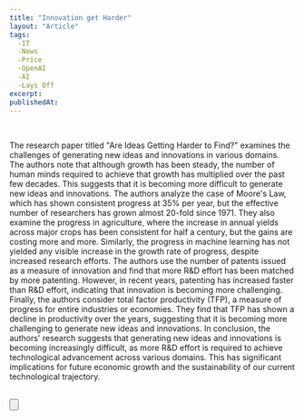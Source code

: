 ```yaml
---
title: "Innovation get Harder"
layout: "Article"
tags: 
  -IT
  -News
  -Price
  -OpenAI
  -AI
  -Lays Off
excerpt:
publishedAt:
---
```


<br />

The research paper titled "Are Ideas Getting Harder to Find?" examines the challenges of generating new ideas and innovations in various domains. 
The authors note that although growth has been steady, the number of human minds required to achieve that growth has multiplied over the past few decades. 
This suggests that it is becoming more difficult to generate new ideas and innovations.
The authors analyze the case of Moore's Law, which has shown consistent progress at 35% per year, but the effective number of researchers has grown almost 20-fold since 1971. 
They also examine the progress in agriculture, where the increase in annual yields across major crops has been consistent for half a century, but the gains are costing more and more. 
Similarly, the progress in machine learning has not yielded any visible increase in the growth rate of progress, despite increased research efforts.
The authors use the number of patents issued as a measure of innovation and find that more R&D effort has been matched by more patenting. 
However, in recent years, patenting has increased faster than R&D effort, indicating that innovation is becoming more challenging.
Finally, the authors consider total factor productivity (TFP), a measure of progress for entire industries or economies. 
They find that TFP has shown a decline in productivity over the years, suggesting that it is becoming more challenging to generate new ideas and innovations.
In conclusion, the authors' research suggests that generating new ideas and innovations is becoming increasingly difficult, as more R&D effort is required to achieve technological advancement across various domains. 
This has significant implications for future economic growth and the sustainability of our current technological trajectory.
<br />
<Image src="/machinelearning.jpg" alt="" width={600} height={500} />
<br />
<Image src="/researchproductivity.png" alt="" width={600} height={500} />
<br />
<br />

<Button
  address="https://www.newthingsunderthesun.com/pub/bvmu4ol2/release/10"
  text="Source"
/>